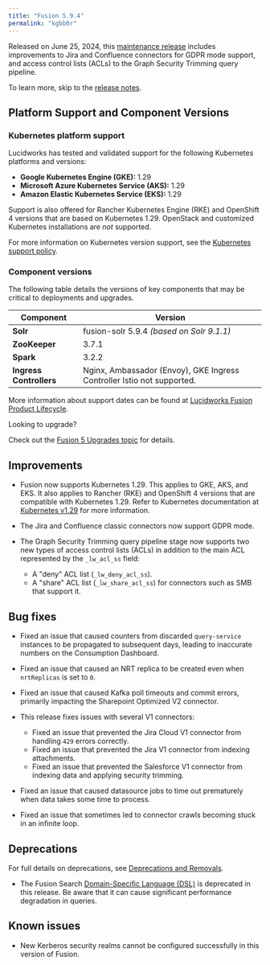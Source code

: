 ```yaml
---
title: "Fusion 5.9.4"
permalink: "kgbb0r"
---
```


Released on June 25, 2024, this [maintenance release](/policies/7shln5/lucidworks-version-support-lifecycle#maintenance-release-support-policy) includes improvements to Jira and Confluence connectors for GDPR mode support, and access control lists (ACLs) to the Graph Security Trimming query pipeline.

To learn more, skip to the [release notes](#rel-notes).

## Platform Support and Component Versions

### Kubernetes platform support

Lucidworks has tested and validated support for the following Kubernetes platforms and versions:

* **Google Kubernetes Engine (GKE):** 1.29
* **Microsoft Azure Kubernetes Service (AKS):** 1.29
* **Amazon Elastic Kubernetes Service (EKS):** 1.29

Support is also offered for Rancher Kubernetes Engine (RKE) and OpenShift 4 versions that are based on Kubernetes 1.29. OpenStack and customized Kubernetes installations are *not* supported.

For more information on Kubernetes version support, see the [Kubernetes support policy](/policies/7shln5/lucidworks-version-support-lifecycle#kubernetes-support).

### Component versions

The following table details the versions of key components that may be critical to deployments and upgrades.

| Component | Version |
| --- | --- |
| **Solr** | fusion-solr 5.9.4  *(based on Solr 9.1.1)* |
| **ZooKeeper** | 3.7.1 |
| **Spark** | 3.2.2 |
| **Ingress Controllers** | Nginx, Ambassador (Envoy), GKE Ingress Controller  Istio not supported. |

More information about support dates can be found at [Lucidworks Fusion Product Lifecycle](/policies/7shln5/lucidworks-version-support-lifecycle).

<Tip>
Looking to upgrade?

Check out the [Fusion 5 Upgrades topic](/how-to/upgrade-fusion-5/3svmoc/fusion-5-upgrades) for details.
</Tip>

## Improvements

* Fusion now supports Kubernetes 1.29. This applies to GKE, AKS, and EKS. It also applies to Rancher (RKE) and OpenShift 4 versions that are compatible with Kubernetes 1.29. Refer to Kubernetes documentation at [Kubernetes v1.29](https://kubernetes.io/blog/2023/12/13/kubernetes-v1-29-release/) for more information.

* The Jira and Confluence classic connectors now support GDPR mode.

* The Graph Security Trimming query pipeline stage now supports two new types of access control lists (ACLs) in addition to the main ACL represented by the `_lw_acl_ss` field:

    + A "deny" ACL list (`_lw_deny_acl_ss`).
    + A "share" ACL list (`_lw_share_acl_ss`) for connectors such as SMB that support it.

## Bug fixes

* Fixed an issue that caused counters from discarded `query-service` instances to be propagated to subsequent days, leading to inaccurate numbers on the Consumption Dashboard.

* Fixed an issue that caused an NRT replica to be created even when `nrtReplicas` is set to `0`.

* Fixed an issue that caused Kafka poll timeouts and commit errors, primarily impacting the Sharepoint Optimized V2 connector.
* This release fixes issues with several V1 connectors:

    + Fixed an issue that prevented the Jira Cloud V1 connector from handling `429` errors correctly.
    + Fixed an issue that prevented the Jira V1 connector from indexing attachments.
    + Fixed an issue that prevented the Salesforce V1 connector from indexing data and applying security trimming.

* Fixed an issue that caused datasource jobs to time out prematurely when data takes some time to process.

* Fixed an issue that sometimes led to connector crawls becoming stuck in an infinite loop.

## Deprecations

For full details on deprecations, see [Deprecations and Removals](/fusion/5.9/8855/deprecations-and-removals#deprecations).

* The Fusion Search [Domain-Specific Language (DSL)](/fusion/5.9/8833/domain-specific-language-dsl) is deprecated in this release. Be aware that it can cause significant performance degradation in queries.

## Known issues

* New Kerberos security realms cannot be configured successfully in this version of Fusion.